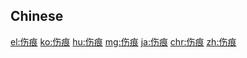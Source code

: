{{also|傷痕}}
==Chinese==
{{zh-see|傷痕}}

[[el:伤痕]]
[[ko:伤痕]]
[[hu:伤痕]]
[[mg:伤痕]]
[[ja:伤痕]]
[[chr:伤痕]]
[[zh:伤痕]]